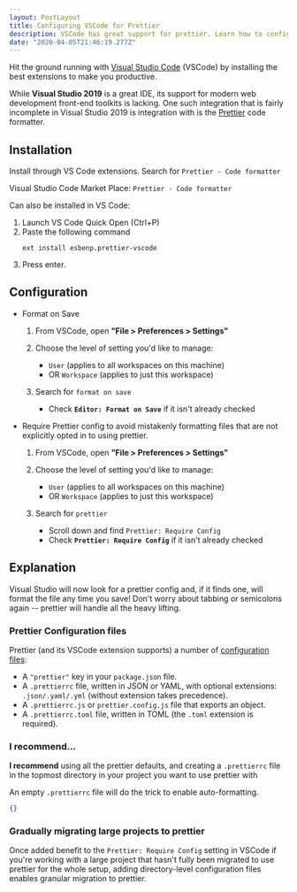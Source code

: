 ```yaml
---
layout: PostLayout
title: Configuring VSCode for Prettier
description: VSCode has great support for prettier. Learn how to configure it to maximize using pretter across your company's projects and teams.
date: "2020-04-05T21:46:19.277Z"
---
```


Hit the ground running with [Visual Studio Code](https://code.visualstudio.com/) (VSCode) by installing the best extensions to make you productive.

While **Visual Studio 2019** is a great IDE, its support for modern web development front-end toolkits is lacking. One such integration that is fairly incomplete in Visual Studio 2019 is integration with is the [Prettier](https://prettier.io/) code formatter.

## Installation

Install through VS Code extensions. Search for `Prettier - Code formatter`

Visual Studio Code Market Place: `Prettier - Code formatter`

Can also be installed in VS Code:

1. Launch VS Code Quick Open (Ctrl+P)
2. Paste the following command
   ```shell
   ext install esbenp.prettier-vscode
   ```
3. Press enter.

## Configuration

- Format on Save

  1. From VSCode, open **"File > Preferences > Settings"**
  2. Choose the level of setting you'd like to manage:

     - `User` (applies to all workspaces on this machine)
     - OR `Workspace` (applies to just this workspace)

  3. Search for `format on save`

     - Check **`Editor: Format on Save`** if it isn't already checked

- Require Prettier config to avoid mistakenly formatting files that are not explicitly opted in to using prettier.

  1. From VSCode, open **"File > Preferences > Settings"**
  2. Choose the level of setting you'd like to manage:

     - `User` (applies to all workspaces on this machine)
     - OR `Workspace` (applies to just this workspace)

  3. Search for `prettier`

     - Scroll down and find `Prettier: Require Config`
     - Check **`Prettier: Require Config`** if it isn't already checked

## Explanation

Visual Studio will now look for a prettier config and, if it finds one, will format the file any time you save! Don't worry about tabbing or semicolons again -- prettier will handle all the heavy lifting.

### Prettier Configuration files

Prettier (and its VSCode extension supports) a number of [configuration files](https://prettier.io/docs/en/configuration.html):

- A `"prettier"` key in your `package.json` file.
- A `.prettierrc` file, written in JSON or YAML, with optional extensions: `.json/.yaml/.yml` (without extension takes precedence).
- A `.prettierrc.js` or `prettier.config.js` file that exports an object.
- A `.prettierrc.toml` file, written in TOML (the `.toml` extension is required).

### I recommend...

**I recommend** using all the prettier defaults, and creating a `.prettierrc` file in the topmost directory in your project you want to use prettier with

An empty `.prettierrc` file will do the trick to enable auto-formatting.

```json
{}
```

### Gradually migrating large projects to prettier

Once added benefit to the `Prettier: Require Config` setting in VSCode if you're working with a large project that hasn't fully been migrated to use prettier for the whole setup, adding directory-level configuration files enables granular migration to prettier.
